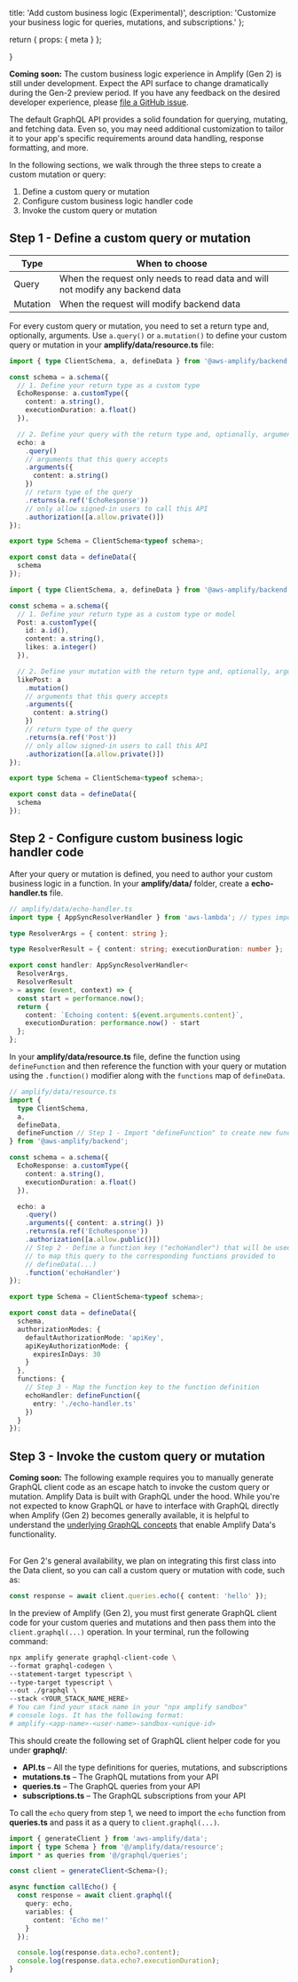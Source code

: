 
  title: 'Add custom business logic (Experimental)',
  description:
    'Customize your business logic for queries, mutations, and subscriptions.'
};

  return {
    props: {
      meta
    }
  };

}

<Callout info>

**Coming soon:** The custom business logic experience in Amplify (Gen 2) is still under development. Expect the API surface to change dramatically during the Gen-2 preview period. If you have any feedback on the desired developer experience, please [file a GitHub issue](https://github.com/aws-amplify/amplify-backend).

</Callout>

The default GraphQL API provides a solid foundation for querying, mutating, and fetching data. Even so, you may need additional customization to tailor it to your app's specific requirements around data handling, response formatting, and more.

In the following sections, we walk through the three steps to create a custom mutation or query:

1. Define a custom query or mutation
2. Configure custom business logic handler code
3. Invoke the custom query or mutation

## Step 1 - Define a custom query or mutation

| Type | When to choose |
| --- | --- |
| Query | When the request only needs to read data and will not modify any backend data |
| Mutation | When the request will modify backend data |

For every custom query or mutation, you need to set a return type and, optionally, arguments. Use `a.query()` or `a.mutation()` to define your custom query or mutation in your **amplify/data/resource.ts** file:

<BlockSwitcher>

<Block name="Custom query">

```ts
import { type ClientSchema, a, defineData } from '@aws-amplify/backend';

const schema = a.schema({
  // 1. Define your return type as a custom type
  EchoResponse: a.customType({
    content: a.string(),
    executionDuration: a.float()
  }),

  // 2. Define your query with the return type and, optionally, arguments
  echo: a
    .query()
    // arguments that this query accepts
    .arguments({
      content: a.string()
    })
    // return type of the query
    .returns(a.ref('EchoResponse'))
    // only allow signed-in users to call this API
    .authorization([a.allow.private()])
});

export type Schema = ClientSchema<typeof schema>;

export const data = defineData({
  schema
});
```

</Block>

<Block name="Custom mutation">

```ts
import { type ClientSchema, a, defineData } from '@aws-amplify/backend';

const schema = a.schema({
  // 1. Define your return type as a custom type or model
  Post: a.customType({
    id: a.id(),
    content: a.string(),
    likes: a.integer()
  }),

  // 2. Define your mutation with the return type and, optionally, arguments
  likePost: a
    .mutation()
    // arguments that this query accepts
    .arguments({
      content: a.string()
    })
    // return type of the query
    .returns(a.ref('Post'))
    // only allow signed-in users to call this API
    .authorization([a.allow.private()])
});

export type Schema = ClientSchema<typeof schema>;

export const data = defineData({
  schema
});
```

</Block>

</BlockSwitcher>

## Step 2 - Configure custom business logic handler code

After your query or mutation is defined, you need to author your custom business logic in a function. In your **amplify/data/** folder, create a **echo-handler.ts** file.

```ts
// amplify/data/echo-handler.ts
import type { AppSyncResolverHandler } from 'aws-lambda'; // types imported from @types/aws-lambda

type ResolverArgs = { content: string };

type ResolverResult = { content: string; executionDuration: number };

export const handler: AppSyncResolverHandler<
  ResolverArgs,
  ResolverResult
> = async (event, context) => {
  const start = performance.now();
  return {
    content: `Echoing content: ${event.arguments.content}`,
    executionDuration: performance.now() - start
  };
};
```

In your **amplify/data/resource.ts** file, define the function using `defineFunction` and then reference the function with your query or mutation using the `.function()` modifier along with the `functions` map of `defineData`.

```ts
// amplify/data/resource.ts
import {
  type ClientSchema,
  a,
  defineData,
  defineFunction // Step 1 - Import "defineFunction" to create new functions
} from '@aws-amplify/backend';

const schema = a.schema({
  EchoResponse: a.customType({
    content: a.string(),
    executionDuration: a.float()
  }),

  echo: a
    .query()
    .arguments({ content: a.string() })
    .returns(a.ref('EchoResponse'))
    .authorization([a.allow.public()])
    // Step 2 - Define a function key ("echoHandler") that will be used
    // to map this query to the corresponding functions provided to
    // defineData(...)
    .function('echoHandler')
});

export type Schema = ClientSchema<typeof schema>;

export const data = defineData({
  schema,
  authorizationModes: {
    defaultAuthorizationMode: 'apiKey',
    apiKeyAuthorizationMode: {
      expiresInDays: 30
    }
  },
  functions: {
    // Step 3 - Map the function key to the function definition
    echoHandler: defineFunction({
      entry: './echo-handler.ts'
    })
  }
});
```

## Step 3 - Invoke the custom query or mutation

<Callout info>

**Coming soon:** The following example requires you to manually generate GraphQL client code as an escape hatch to invoke the custom query or mutation. Amplify Data is built with GraphQL under the hood. While you're not expected to know GraphQL or have to interface with GraphQL directly when Amplify (Gen 2) becomes generally available, it is helpful to understand the [underlying GraphQL concepts](https://graphql.org) that enable Amplify Data's functionality.

<br />
For Gen 2's general availability, we plan on integrating this first class into the
Data client, so you can call a custom query or mutation with code, such as:

```ts
const response = await client.queries.echo({ content: 'hello' });
```

</Callout>

In the preview of Amplify (Gen 2), you must first generate GraphQL client code for your custom queries and mutations and then pass them into the `client.graphql(...)` operation. In your terminal, run the following command:

```bash
npx amplify generate graphql-client-code \
--format graphql-codegen \
--statement-target typescript \
--type-target typescript \
--out ./graphql \
--stack <YOUR_STACK_NAME_HERE>
# You can find your stack name in your "npx amplify sandbox"
# console logs. It has the following format:
# amplify-<app-name>-<user-name>-sandbox-<unique-id>
```

This should create the following set of GraphQL client helper code for you under **graphql/**:

- **API.ts** – All the type definitions for queries, mutations, and subscriptions
- **mutations.ts** – The GraphQL mutations from your API
- **queries.ts** – The GraphQL queries from your API
- **subscriptions.ts** – The GraphQL subscriptions from your API

To call the `echo` query from step 1, we need to import the `echo` function from **queries.ts** and pass it as a query to `client.graphql(...)`.

```ts
import { generateClient } from 'aws-amplify/data';
import { type Schema } from '@/amplify/data/resource';
import * as queries from '@/graphql/queries';

const client = generateClient<Schema>();

async function callEcho() {
  const response = await client.graphql({
    query: echo,
    variables: {
      content: 'Echo me!'
    }
  });

  console.log(response.data.echo?.content);
  console.log(response.data.echo?.executionDuration);
}
```

